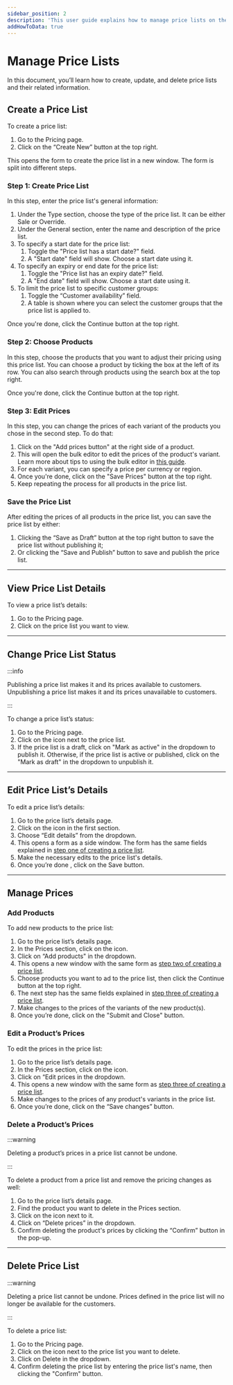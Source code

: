 ```yaml
---
sidebar_position: 2
description: 'This user guide explains how to manage price lists on the InBzar Admin. Learn how to create, edit, and delete price lists.'
addHowToData: true
---
```



# Manage Price Lists

In this document, you’ll learn how to create, update, and delete price lists and their related information.

## Create a Price List

To create a price list:

1. Go to the Pricing page.
2. Click on the “Create New” button at the top right.

This opens the form to create the price list in a new window. The form is split into different steps.

### Step 1: Create Price List

In this step, enter the price list's general information:

1. Under the Type section, choose the type of the price list. It can be either Sale or Override.
2. Under the General section, enter the name and description of the price list.
3. To specify a start date for the price list:
    1. Toggle the "Price list has a start date?" field.
    2. A "Start date" field will show. Choose a start date using it.
4. To specify an expiry or end date for the price list:
    1. Toggle the "Price list has an expiry date?" field.
    2. A "End date" field will show. Choose a start date using it.
5. To limit the price list to specific customer groups:
    1. Toggle the “Customer availability” field.
    2. A table is shown where you can select the customer groups that the price list is applied to.

Once you're done, click the Continue button at the top right.

### Step 2: Choose Products

In this step, choose the products that you want to adjust their pricing using this price list. You can choose a product by ticking the box at the left of its row. You can also search through products using the search box at the top right.

Once you're done, click the Continue button at the top right.

### Step 3: Edit Prices

In this step, you can change the prices of each variant of the products you chose in the second step. To do that:

1. Click on the "Add prices button" at the right side of a product.
2. This will open the bulk editor to edit the prices of the product's variant. Learn more about tips to using the bulk editor in [this guide](../tips/bulk-editor.mdx).
3. For each variant, you can specify a price per currency or region.
4. Once you're done, click on the "Save Prices" button at the top right.
5. Keep repeating the process for all products in the price list.

### Save the Price List

After editing the prices of all products in the price list, you can save the price list by either:

1. Clicking the “Save as Draft” button at the top right button to save the price list without publishing it;
2. Or clicking the “Save and Publish” button to save and publish the price list.

---

## View Price List Details

To view a price list’s details:

1. Go to the Pricing page.
2. Click on the price list you want to view.

---

## Change Price List Status

:::info

Publishing a price list makes it and its prices available to customers. Unpublishing a price list makes it and its prices unavailable to customers.

:::

To change a price list’s status:

1. Go to the Pricing page.
2. Click on the <UiIcon lightIcon="https://res.cloudinary.com/dza7lstvk/image/upload/v1667999308/Medusa%20Docs/UI%20Icons/1ordBC6_ssysel.png" darkIcon="https://res.cloudinary.com/dza7lstvk/image/upload/v1667999326/Medusa%20Docs/UI%20Icons/dSwWYBH_stzgoi.png" alt="three dots" /> icon next to the price list.
3. If the price list is a draft, click on "Mark as active" in the dropdown to publish it. Otherwise, if the price list is active or published, click on the "Mark as draft" in the dropdown to unpublish it.

---

## Edit Price List’s Details

To edit a price list’s details:

1. Go to the price list’s details page.
2. Click on the <UiIcon lightIcon="https://res.cloudinary.com/dza7lstvk/image/upload/v1667999308/Medusa%20Docs/UI%20Icons/1ordBC6_ssysel.png" darkIcon="https://res.cloudinary.com/dza7lstvk/image/upload/v1667999326/Medusa%20Docs/UI%20Icons/dSwWYBH_stzgoi.png" alt="three dots" /> icon in the first section.
3. Choose “Edit details” from the dropdown.
4. This opens a form as a side window. The form has the same fields explained in [step one of creating a price list](#step-1-create-a-price-list).
5. Make the necessary edits to the price list's details.
6. Once you’re done , click on the Save button.

---

## Manage Prices

### Add Products

To add new products to the price list:

1. Go to the price list’s details page.
2. In the Prices section, click on the <UiIcon lightIcon="https://res.cloudinary.com/dza7lstvk/image/upload/v1667999308/Medusa%20Docs/UI%20Icons/1ordBC6_ssysel.png" darkIcon="https://res.cloudinary.com/dza7lstvk/image/upload/v1667999326/Medusa%20Docs/UI%20Icons/dSwWYBH_stzgoi.png" alt="three dots" /> icon.
3. Click on “Add products" in the dropdown.
4. This opens a new window with the same form as [step two of creating a price list](#step-2-choose-products).
5. Choose products you want to ad to the price list, then click the Continue button at the top right.
6. The next step has the same fields explained in [step three of creating a price list](#step-3-edit-prices).
7. Make changes to the prices of the variants of the new product(s).
8. Once you’re done, click on the "Submit and Close" button.

### Edit a Product’s Prices

To edit the prices in the price list:

1. Go to the price list’s details page.
2. In the Prices section, click on the <UiIcon lightIcon="https://res.cloudinary.com/dza7lstvk/image/upload/v1667999308/Medusa%20Docs/UI%20Icons/1ordBC6_ssysel.png" darkIcon="https://res.cloudinary.com/dza7lstvk/image/upload/v1667999326/Medusa%20Docs/UI%20Icons/dSwWYBH_stzgoi.png" alt="three dots" /> icon.
3. Click on “Edit prices in the dropdown.
4. This opens a new window with the same form as [step three of creating a price list](#step-3-edit-prices).
5. Make changes to the prices of any product's variants in the price list.
6. Once you’re done, click on the “Save changes” button.

### Delete a Product’s Prices

:::warning

Deleting a product’s prices in a price list cannot be undone.

:::

To delete a product from a price list and remove the pricing changes as well:

1. Go to the price list’s details page.
2. Find the product you want to delete in the Prices section.
3. Click on the <UiIcon lightIcon="https://res.cloudinary.com/dza7lstvk/image/upload/v1667999308/Medusa%20Docs/UI%20Icons/1ordBC6_ssysel.png" darkIcon="https://res.cloudinary.com/dza7lstvk/image/upload/v1667999326/Medusa%20Docs/UI%20Icons/dSwWYBH_stzgoi.png" alt="three dots" /> icon next to it.
4. Click on “Delete prices” in the dropdown.
5. Confirm deleting the product's prices by clicking the “Confirm” button in the pop-up.

---

## Delete Price List

:::warning

Deleting a price list cannot be undone. Prices defined in the price list will no longer be available for the customers.

:::

To delete a price list:

1. Go to the Pricing page.
2. Click on the <UiIcon lightIcon="https://res.cloudinary.com/dza7lstvk/image/upload/v1667999308/Medusa%20Docs/UI%20Icons/1ordBC6_ssysel.png" darkIcon="https://res.cloudinary.com/dza7lstvk/image/upload/v1667999326/Medusa%20Docs/UI%20Icons/dSwWYBH_stzgoi.png" alt="three dots" /> icon next to the price list you want to delete.
3. Click on Delete in the dropdown.
4. Confirm deleting the price list by entering the price list's name, then clicking the "Confirm" button.
